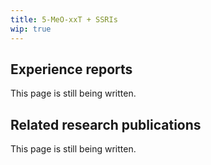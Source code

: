 ---
title: 5-MeO-xxT + SSRIs
wip: true
---

## Experience reports

This page is still being written.

## Related research publications

This page is still being written.


